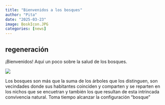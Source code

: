 ```yaml
---
title: "Bienvenidos a los bosques"
author: "Pita"
date: "2025-03-23"
image: BoskIcon.JPG
categories: [news]
---
```


## regeneración

¡Bienvenidos! Aquí un poco sobre la salud de los bosques.

![](../1-regeneracion/BoskIcon.jpg)

Los bosques son más que la suma de los árboles que los distinguen,  son vecindades donde sus habitantes coinciden y comparten y se reparten en los nichos que se encuetran y también los que resultan de esta intrincada convivencia natural. Toma tiempo alcanzar la configuración "bosque"
